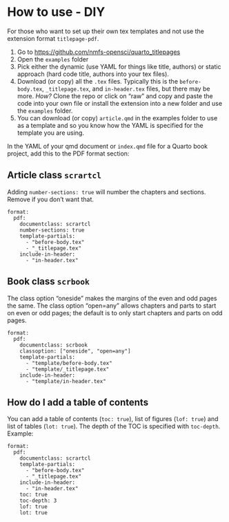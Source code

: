 # How to use - DIY {#sec-howtouse-diy}

For those who want to set up their own tex templates and not use the extension format `titlepage-pdf`.

1.  Go to [https://github.com/nmfs-opensci/quarto_titlepages](https://github.com/nmfs-opensci/quarto_titlepages)
1.  Open the `examples` folder
2.  Pick either the dynamic (use YAML for things like title, authors) or static approach (hard code title, authors into your tex files).
3.  Download (or copy) all the `.tex` files. Typically this is the `before-body.tex`, `_titlepage.tex`, and `in-header.tex` files, but there may be more. *How?* Clone the repo or click on "raw" and copy and paste the code into your own file or install the extension into a new folder and use the `examples` folder.
4.  You can download (or copy) `article.qmd` in the examples folder to use as a template and so you know how the YAML is specified for the template you are using.

In the YAML of your qmd document or `index.qmd` file for a Quarto book project, add this to the PDF format section:

## Article class `scrartcl`

Adding `number-sections: true` will number the chapters and sections. Remove if you don't want that.

```
format:
  pdf:
    documentclass: scrartcl
    number-sections: true
    template-partials:
      - "before-body.tex"
      - "_titlepage.tex" 
    include-in-header: 
      - "in-header.tex"
```

## Book class `scrbook`

The class option "oneside" makes the margins of the even and odd pages the same. The class option "open=any" allows chapters and parts to start on even or odd pages; the default is to only start chapters and parts on odd pages.

```
format:
  pdf:
    documentclass: scrbook
    classoption: ["oneside", "open=any"]
    template-partials:
      - "template/before-body.tex"
      - "template/_titlepage.tex" 
    include-in-header: 
      - "template/in-header.tex"
```

## How do I add a table of contents

You can add a table of contents (`toc: true`), list of figures (`lof: true`) and list of tables (`lot: true`). The depth of the TOC is specified with `toc-depth`. Example:

```
format:
  pdf:
    documentclass: scrartcl
    template-partials:
      - "before-body.tex"
      - "_titlepage.tex" 
    include-in-header: 
      - "in-header.tex"
    toc: true
    toc-depth: 3
    lof: true
    lot: true
```



